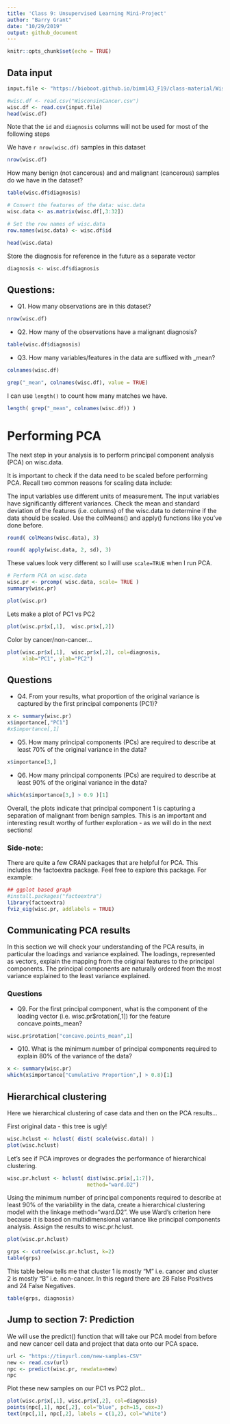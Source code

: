 ```yaml
---
title: 'Class 9: Unsupervised Learning Mini-Project'
author: "Barry Grant"
date: "10/29/2019"
output: github_document
---
```


```r
knitr::opts_chunk$set(echo = TRUE)
```

## Data input


```r
input.file <- "https://bioboot.github.io/bimm143_F19/class-material/WisconsinCancer.csv"

#wisc.df <- read.csv("WisconsinCancer.csv")
wisc.df <- read.csv(input.file)
head(wisc.df)
```

Note that the `id` and `diagnosis` columns will not be used for most of the following steps 

We have `r nrow(wisc.df)` samples in this dataset

```r
nrow(wisc.df)
```

How many benign (not cancerous) and and malignant (cancerous) samples do we have in the dataset?

```r
table(wisc.df$diagnosis)
```

```r
# Convert the features of the data: wisc.data
wisc.data <- as.matrix(wisc.df[,3:32])

# Set the row names of wisc.data
row.names(wisc.data) <- wisc.df$id

head(wisc.data)
```

Store the diagnosis for reference in the future as a separate vector

```r
diagnosis <- wisc.df$diagnosis
```

## Questions:

- Q1. How many observations are in this dataset?
```r
nrow(wisc.df)
```

- Q2. How many of the observations have a malignant diagnosis?
```r
table(wisc.df$diagnosis)
```

- Q3. How many variables/features in the data are suffixed with _mean?
```r
colnames(wisc.df)
```

```r
grep("_mean", colnames(wisc.df), value = TRUE)
```

I can use `length()` to count how many matches we have.

```r
length( grep("_mean", colnames(wisc.df)) )
```

# Performing PCA
The next step in your analysis is to perform principal component analysis (PCA) on wisc.data.

It is important to check if the data need to be scaled before performing PCA. Recall two common reasons for scaling data include:

The input variables use different units of measurement.
The input variables have significantly different variances.
Check the mean and standard deviation of the features (i.e. columns) of the wisc.data to determine if the data should be scaled. Use the colMeans() and apply() functions like you’ve done before.


```r
round( colMeans(wisc.data), 3)
```

```r
round( apply(wisc.data, 2, sd), 3)
```

These values look very different so I will use `scale=TRUE` when I run PCA.

```r
# Perform PCA on wisc.data 
wisc.pr <- prcomp( wisc.data, scale= TRUE )
summary(wisc.pr)
```

```r
plot(wisc.pr)
```

Lets make a plot of PC1 vs PC2 

```r
plot(wisc.pr$x[,1],  wisc.pr$x[,2])
```

Color by cancer/non-cancer...
```r
plot(wisc.pr$x[,1],  wisc.pr$x[,2], col=diagnosis,
     xlab="PC1", ylab="PC2")
```


## Questions
- Q4. From your results, what proportion of the original variance is captured by the first principal components (PC1)?

```r
x <- summary(wisc.pr)
x$importance[,"PC1"]
#x$importance[,1]
```

- Q5. How many principal components (PCs) are required to describe at least 70% of the original variance in the data?

```r
x$importance[3,]
```

- Q6. How many principal components (PCs) are required to describe at least 90% of the original variance in the data?

```r
which(x$importance[3,] > 0.9 )[1]
```

Overall, the plots indicate that principal component 1 is capturing a separation of malignant from benign samples. This is an important and interesting result worthy of further exploration - as we will do in the next sections!


### Side-note:

There are quite a few CRAN packages that are helpful for PCA. This includes the factoextra package. Feel free to explore this package. For example:

```r
## ggplot based graph
#install.packages("factoextra")
library(factoextra)
fviz_eig(wisc.pr, addlabels = TRUE)
```

## Communicating PCA results
In this section we will check your understanding of the PCA results, in particular the loadings and variance explained. The loadings, represented as vectors, explain the mapping from the original features to the principal components. The principal components are naturally ordered from the most variance explained to the least variance explained.

### Questions
- Q9. For the first principal component, what is the component of the loading vector (i.e. wisc.pr$rotation[,1]) for the feature concave.points_mean?


```r
wisc.pr$rotation["concave.points_mean",1]
```

- Q10. What is the minimum number of principal components required to explain 80% of the variance of the data?

```r
x <- summary(wisc.pr)
which(x$importance["Cumulative Proportion",] > 0.8)[1]
```

## Hierarchical clustering
Here we hierarchical clustering of case data and then on the PCA results...

First original data - this tree is ugly!
```r
wisc.hclust <- hclust( dist( scale(wisc.data)) )
plot(wisc.hclust)
```

Let’s see if PCA improves or degrades the performance of hierarchical clustering.
```r
wisc.pr.hclust <- hclust( dist(wisc.pr$x[,1:7]),
                          method="ward.D2")
```

Using the minimum number of principal components required to describe at least 90% of the variability in the data, create a hierarchical clustering model with the linkage method="ward.D2". We use Ward’s criterion here because it is based on multidimensional variance like principal components analysis. Assign the results to wisc.pr.hclust.

```r
plot(wisc.pr.hclust)
```

```r
grps <- cutree(wisc.pr.hclust, k=2)
table(grps)
```

This table below tells me that cluster 1 is mostly "M" i.e. cancer and cluster 2 is mostly "B" i.e. non-cancer. In this regard there are 28 False Positives and 24 False Negatives.

```r
table(grps, diagnosis)
```

## Jump to section 7: Prediction

We will use the predict() function that will take our PCA model from before and new cancer cell data and project that data onto our PCA space.

```r
url <- "https://tinyurl.com/new-samples-CSV"
new <- read.csv(url)
npc <- predict(wisc.pr, newdata=new)
npc
```

Plot these new samples on our PC1 vs PC2 plot...

```r
plot(wisc.pr$x[,1], wisc.pr$x[,2], col=diagnosis)
points(npc[,1], npc[,2], col="blue", pch=15, cex=3)
text(npc[,1], npc[,2], labels = c(1,2), col="white")
```

